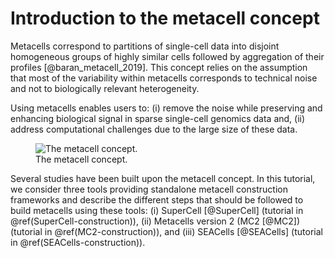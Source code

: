 # Introduction to the metacell concept{.unnumbered}

Metacells correspond to partitions of single-cell data into disjoint homogeneous groups of highly similar cells followed by aggregation of their profiles [@baran_metacell_2019]. 
This concept relies on the assumption that most of the variability within metacells corresponds to technical noise and not to biologically relevant heterogeneity. 

Using metacells enables users to: (i) remove the noise while preserving and enhancing biological signal in sparse single-cell genomics data and,
(ii) address computational challenges due to the large size of these data. 

![The metacell concept.](images/figure1.png)

Several studies have been built upon the metacell concept. In this tutorial, we consider three tools providing standalone metacell construction frameworks and
describe the different steps that should be followed to build metacells using these tools: 
(i) SuperCell [@SuperCell] (tutorial in \@ref(SuperCell-construction)), (ii) Metacells version 2 (MC2 [@MC2]) (tutorial in \@ref(MC2-construction)), and (iii) SEACells [@SEACells] (tutorial in \@ref(SEACells-construction)).
